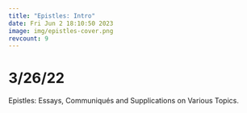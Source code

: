 ```yaml
---
title: "Epistles: Intro"
date: Fri Jun 2 18:10:50 2023
image: img/epistles-cover.png
revcount: 9
---
```


# 3/26/22

Epistles: Essays, Communiqués and Supplications on Various Topics.
